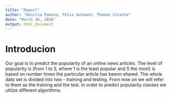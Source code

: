 ```yaml
---
title: "Report"
author: "Denitsa Panova, Felix Gutmann, Thomas Vicente"
date: "March 16, 2016"
output: html_document
---
```


# Introducion

Our goal is to predict the popularity of an online news articles. The level of popularity is (from 1 to 5, where 1 is the least popular and 5 the most) is based on number times the particular article has beenn shared. The whole data set is divided into two - training and testing. From now on we will refer to them as the training and the test. In order to predict popularity classes we utilize different algorithms.  